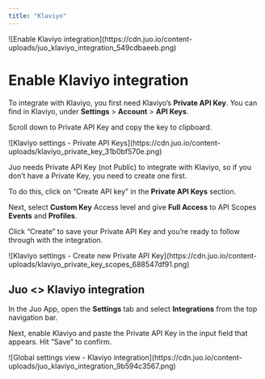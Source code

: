 ```yaml
---
title: "Klaviyo"
---
```


<Frame>
![Enable Klaviyo integration](https://cdn.juo.io/content-uploads/juo_klaviyo_integration_549cdbaeeb.png)
</Frame>

# Enable Klaviyo integration

To integrate with Klaviyo, you first need Klaviyo’s **Private API Key**. You can find in Klaviyo, under **Settings** > **Account** > **API Keys**.

Scroll down to Private API Key and copy the key to clipboard.
<Frame caption="Copy the Private API Key to clipboard">
![Klaviyo settings - Private API Keys](https://cdn.juo.io/content-uploads/klaviyo_private_key_31b0bf570e.png)
</Frame>

Juo needs Private API Key (not Public) to integrate with Klaviyo, so if you don’t have a Private Key, you need to create one first.

To do this, click on “Create API key” in the **Private API Keys** section.

Next, select **Custom Key** Access level and give **Full Access** to API Scopes **Events** and **Profiles**.

Click “Create” to save your Private API Key and you’re ready to follow through with the integration.
<Frame caption="You need full access for Events and Profiles">
![Klaviyo settings - Create new Private API Key](https://cdn.juo.io/content-uploads/klaviyo_private_key_scopes_688547df91.png)
</Frame>

## **Juo \<> Klaviyo integration**

In the Juo App, open the **Settings** tab and select **Integrations** from the top navigation bar.

Next, enable Klaviyo and paste the Private API Key in the input field that appears. Hit “Save” to confirm.
<Frame caption="Paste your Private API Key and click Save">
![Global settings view - Klaviyo integration](https://cdn.juo.io/content-uploads/juo_klaviyo_integration_9b594c3567.png)
</Frame>